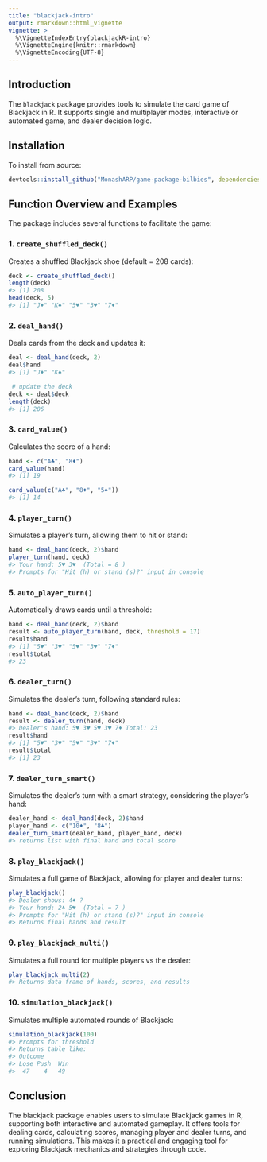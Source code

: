 ```yaml
---
title: "blackjack-intro"
output: rmarkdown::html_vignette
vignette: >
  %\VignetteIndexEntry{blackjackR-intro}
  %\VignetteEngine{knitr::rmarkdown}
  %\VignetteEncoding{UTF-8}
---
```


## Introduction

The `blackjack` package provides tools to simulate the card game of Blackjack in R. It supports single and multiplayer modes, interactive or automated game, and dealer decision logic. 


## Installation

To install from source:

```r
devtools::install_github("MonashARP/game-package-bilbies", dependencies = TRUE)
```

## Function Overview and Examples 

The package includes several functions to facilitate the game:

### 1. `create_shuffled_deck()`

Creates a shuffled Blackjack shoe (default = 208 cards):

```r
deck <- create_shuffled_deck()
length(deck)
#> [1] 208
head(deck, 5)
#> [1] "J♦" "K♠" "5♥" "3♥" "7♦"
```

### 2. `deal_hand()`

Deals cards from the deck and updates it:  

```r
deal <- deal_hand(deck, 2)
deal$hand
#> [1] "J♦" "K♠"

 # update the deck
deck <- deal$deck 
length(deck)
#> [1] 206
```

### 3. `card_value()`

Calculates the score of a hand:

```r
hand <- c("A♣", "8♦")
card_value(hand)
#> [1] 19

card_value(c("A♣", "8♦", "5♠"))
#> [1] 14
```

### 4. `player_turn()`

Simulates a player's turn, allowing them to hit or stand:

```r
hand <- deal_hand(deck, 2)$hand
player_turn(hand, deck)
#> Your hand: 5♥ 3♥  (Total = 8 )
#> Prompts for "Hit (h) or stand (s)?" input in console
```

### 5. `auto_player_turn()`

Automatically draws cards until a threshold:

```r
hand <- deal_hand(deck, 2)$hand
result <- auto_player_turn(hand, deck, threshold = 17)
result$hand
#> [1] "5♥" "3♥" "5♥" "3♥" "7♦"
result$total
#> 23
```

### 6. `dealer_turn()`

Simulates the dealer's turn, following standard rules:

```r
hand <- deal_hand(deck, 2)$hand
result <- dealer_turn(hand, deck)
#> Dealer's hand: 5♥ 3♥ 5♥ 3♥ 7♦ Total: 23 
result$hand
#> [1] "5♥" "3♥" "5♥" "3♥" "7♦"
result$total
#> [1] 23
```

### 7. `dealer_turn_smart()`

Simulates the dealer's turn with a smart strategy, considering the player's hand:

```r
dealer_hand <- deal_hand(deck, 2)$hand
player_hand <- c("10♦", "8♣")  
dealer_turn_smart(dealer_hand, player_hand, deck)
#> returns list with final hand and total score
```

### 8. `play_blackjack()`

Simulates a full game of Blackjack, allowing for player and dealer turns:

```r
play_blackjack()
#> Dealer shows: 4♠ ?
#> Your hand: 2♣ 5♥  (Total = 7 )
#> Prompts for "Hit (h) or stand (s)?" input in console
#> Returns final hands and result
```

### 9. `play_blackjack_multi()`

Simulates a full round for multiple players vs the dealer:

```r
play_blackjack_multi(2)
#> Returns data frame of hands, scores, and results
```

### 10. `simulation_blackjack()`

Simulates multiple automated rounds of Blackjack: 

```r
simulation_blackjack(100)
#> Prompts for threshold
#> Returns table like:
#> Outcome
#> Lose Push  Win 
#>  47    4   49 
```

## Conclusion

The blackjack package enables users to simulate Blackjack games in R, supporting both interactive and automated gameplay. It offers tools for dealing cards, calculating scores, managing player and dealer turns, and running simulations. This makes it a practical and engaging tool for exploring Blackjack mechanics and strategies through code.
